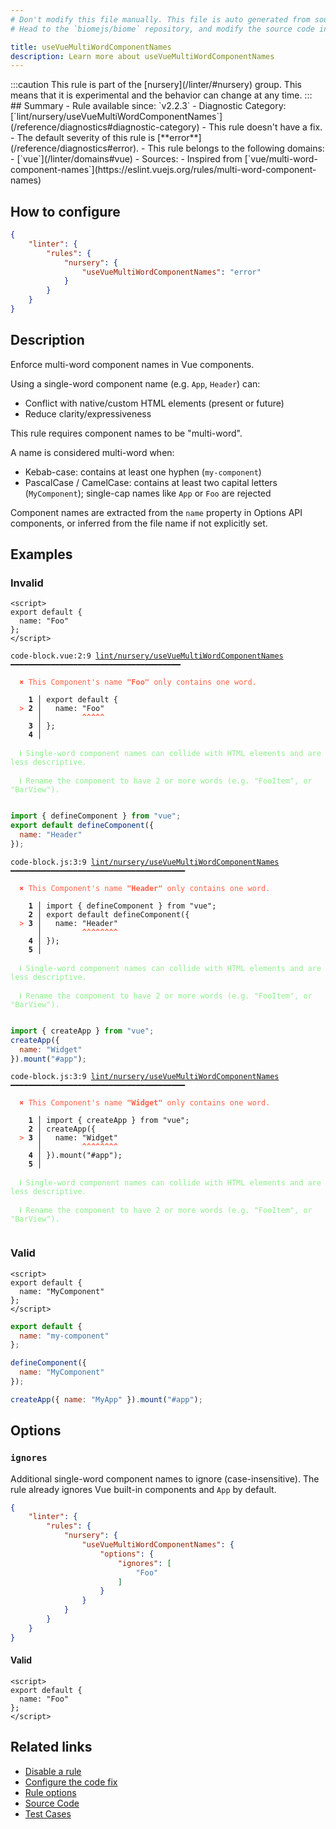 ```yaml
---
# Don't modify this file manually. This file is auto generated from source, and you will lose your changes next time the website is built.
# Head to the `biomejs/biome` repository, and modify the source code in there.

title: useVueMultiWordComponentNames
description: Learn more about useVueMultiWordComponentNames
---
```


<Tabs>
<TabItem label="JavaScript (and super languages)" icon="seti:javascript">
:::caution
This rule is part of the [nursery](/linter/#nursery) group. This means that it is experimental and the behavior can change at any time.
:::
## Summary
- Rule available since: `v2.2.3`
- Diagnostic Category: [`lint/nursery/useVueMultiWordComponentNames`](/reference/diagnostics#diagnostic-category)
- This rule doesn't have a fix.
- The default severity of this rule is [**error**](/reference/diagnostics#error).
- This rule belongs to the following domains:
  - [`vue`](/linter/domains#vue)
- Sources: 
  - Inspired from [`vue/multi-word-component-names`](https://eslint.vuejs.org/rules/multi-word-component-names)

## How to configure
```json title="biome.json"
{
	"linter": {
		"rules": {
			"nursery": {
				"useVueMultiWordComponentNames": "error"
			}
		}
	}
}

```
## Description
Enforce multi-word component names in Vue components.

Using a single-word component name (e.g. `App`, `Header`) can:

- Conflict with native/custom HTML elements (present or future)
- Reduce clarity/expressiveness

This rule requires component names to be "multi-word".

A name is considered multi-word when:

- Kebab-case: contains at least one hyphen (`my-component`)
- PascalCase / CamelCase: contains at least two capital letters (`MyComponent`); single-cap names like `App` or `Foo` are rejected

Component names are extracted from the `name` property in Options API components, or inferred from the file name if not explicitly set.

## Examples

### Invalid

```vue
<script>
export default {
  name: "Foo"
};
</script>
```

<pre class="language-text"><code class="language-text">code-block.vue:2:9 <a href="https://biomejs.dev/linter/rules/use-vue-multi-word-component-names">lint/nursery/useVueMultiWordComponentNames</a> ━━━━━━━━━━━━━━━━━━━━━━━━━━━━━━━━━━━━━━<br /><br />  <strong><span style="color: Tomato;">✖</span></strong> <span style="color: Tomato;">This Component's name </span><span style="color: Tomato;"><strong>&quot;Foo&quot;</strong></span><span style="color: Tomato;"> only contains one word.</span><br />  <br />    <strong>1 │ </strong>export default &#123;<br />  <strong><span style="color: Tomato;">&gt;</span></strong> <strong>2 │ </strong>  name: &quot;Foo&quot;<br />   <strong>   │ </strong>        <strong><span style="color: Tomato;">^</span></strong><strong><span style="color: Tomato;">^</span></strong><strong><span style="color: Tomato;">^</span></strong><strong><span style="color: Tomato;">^</span></strong><strong><span style="color: Tomato;">^</span></strong><br />    <strong>3 │ </strong>&#125;;<br />    <strong>4 │ </strong><br />  <br />  <strong><span style="color: lightgreen;">ℹ</span></strong> <span style="color: lightgreen;">Single-word component names can collide with HTML elements and are less descriptive.</span><br />  <br />  <strong><span style="color: lightgreen;">ℹ</span></strong> <span style="color: lightgreen;">Rename the component to have 2 or more words (e.g. &quot;FooItem&quot;, or &quot;BarView&quot;).</span><br />  <br /></code></pre>

```js
import { defineComponent } from "vue";
export default defineComponent({
  name: "Header"
});
```

<pre class="language-text"><code class="language-text">code-block.js:3:9 <a href="https://biomejs.dev/linter/rules/use-vue-multi-word-component-names">lint/nursery/useVueMultiWordComponentNames</a> ━━━━━━━━━━━━━━━━━━━━━━━━━━━━━━━━━━━━━━━<br /><br />  <strong><span style="color: Tomato;">✖</span></strong> <span style="color: Tomato;">This Component's name </span><span style="color: Tomato;"><strong>&quot;Header&quot;</strong></span><span style="color: Tomato;"> only contains one word.</span><br />  <br />    <strong>1 │ </strong>import &#123; defineComponent &#125; from &quot;vue&quot;;<br />    <strong>2 │ </strong>export default defineComponent(&#123;<br />  <strong><span style="color: Tomato;">&gt;</span></strong> <strong>3 │ </strong>  name: &quot;Header&quot;<br />   <strong>   │ </strong>        <strong><span style="color: Tomato;">^</span></strong><strong><span style="color: Tomato;">^</span></strong><strong><span style="color: Tomato;">^</span></strong><strong><span style="color: Tomato;">^</span></strong><strong><span style="color: Tomato;">^</span></strong><strong><span style="color: Tomato;">^</span></strong><strong><span style="color: Tomato;">^</span></strong><strong><span style="color: Tomato;">^</span></strong><br />    <strong>4 │ </strong>&#125;);<br />    <strong>5 │ </strong><br />  <br />  <strong><span style="color: lightgreen;">ℹ</span></strong> <span style="color: lightgreen;">Single-word component names can collide with HTML elements and are less descriptive.</span><br />  <br />  <strong><span style="color: lightgreen;">ℹ</span></strong> <span style="color: lightgreen;">Rename the component to have 2 or more words (e.g. &quot;FooItem&quot;, or &quot;BarView&quot;).</span><br />  <br /></code></pre>

```js
import { createApp } from "vue";
createApp({
  name: "Widget"
}).mount("#app");
```

<pre class="language-text"><code class="language-text">code-block.js:3:9 <a href="https://biomejs.dev/linter/rules/use-vue-multi-word-component-names">lint/nursery/useVueMultiWordComponentNames</a> ━━━━━━━━━━━━━━━━━━━━━━━━━━━━━━━━━━━━━━━<br /><br />  <strong><span style="color: Tomato;">✖</span></strong> <span style="color: Tomato;">This Component's name </span><span style="color: Tomato;"><strong>&quot;Widget&quot;</strong></span><span style="color: Tomato;"> only contains one word.</span><br />  <br />    <strong>1 │ </strong>import &#123; createApp &#125; from &quot;vue&quot;;<br />    <strong>2 │ </strong>createApp(&#123;<br />  <strong><span style="color: Tomato;">&gt;</span></strong> <strong>3 │ </strong>  name: &quot;Widget&quot;<br />   <strong>   │ </strong>        <strong><span style="color: Tomato;">^</span></strong><strong><span style="color: Tomato;">^</span></strong><strong><span style="color: Tomato;">^</span></strong><strong><span style="color: Tomato;">^</span></strong><strong><span style="color: Tomato;">^</span></strong><strong><span style="color: Tomato;">^</span></strong><strong><span style="color: Tomato;">^</span></strong><strong><span style="color: Tomato;">^</span></strong><br />    <strong>4 │ </strong>&#125;).mount(&quot;#app&quot;);<br />    <strong>5 │ </strong><br />  <br />  <strong><span style="color: lightgreen;">ℹ</span></strong> <span style="color: lightgreen;">Single-word component names can collide with HTML elements and are less descriptive.</span><br />  <br />  <strong><span style="color: lightgreen;">ℹ</span></strong> <span style="color: lightgreen;">Rename the component to have 2 or more words (e.g. &quot;FooItem&quot;, or &quot;BarView&quot;).</span><br />  <br /></code></pre>

### Valid

```vue
<script>
export default {
  name: "MyComponent"
};
</script>
```

```js
export default {
  name: "my-component"
};
```

```js
defineComponent({
  name: "MyComponent"
});
```

```js
createApp({ name: "MyApp" }).mount("#app");
```

## Options

### `ignores`

Additional single-word component names to ignore (case-insensitive). The rule already ignores Vue built-in components and `App` by default.

```json title='biome.json'
{
	"linter": {
		"rules": {
			"nursery": {
				"useVueMultiWordComponentNames": {
					"options": {
						"ignores": [
							"Foo"
						]
					}
				}
			}
		}
	}
}

```

#### Valid

```vue
<script>
export default {
  name: "Foo"
};
</script>
```

## Related links

- [Disable a rule](/linter/#disable-a-rule)
- [Configure the code fix](/linter#configure-the-code-fix)
- [Rule options](/linter/#rule-options)
- [Source Code](https://github.com/biomejs/biome/blob/main/crates/biome_js_analyze/src/lint/nursery/use_vue_multi_word_component_names.rs)
- [Test Cases](https://github.com/biomejs/biome/blob/main/crates/biome_js_analyze/tests/specs/nursery/useVueMultiWordComponentNames)

</TabItem>
</Tabs>

